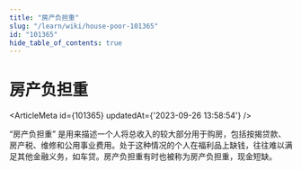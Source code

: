 ```yaml
---
title: "房产负担重"
slug: "/learn/wiki/house-poor-101365"
id: "101365"
hide_table_of_contents: true
---
```



# 房产负担重

<ArticleMeta id={101365} updatedAt={'2023-09-26 13:58:54'} />
<div className='border-solid border-b border-t-0 my-4 border-[var(--ifm-color-gray-300)]' />

“房产负担重” 是用来描述一个人将总收入的较大部分用于购房，包括按揭贷款、房产税、维修和公用事业费用。处于这种情况的个人在福利品上缺钱，往往难以满足其他金融义务，如车贷。房产负担重有时也被称为房产负担重，现金短缺。
